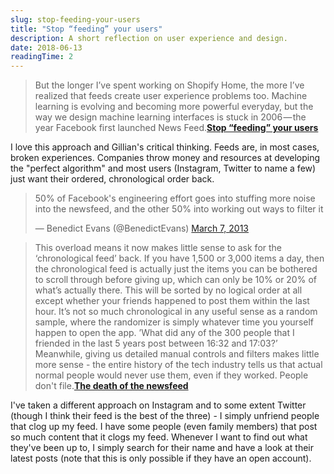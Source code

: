 ```yaml
---
slug: stop-feeding-your-users
title: "Stop “feeding” your users"
description: A short reflection on user experience and design.
date: 2018-06-13
readingTime: 2
---
```


>But the longer I’ve spent working on Shopify Home, the more I’ve realized that feeds create user experience problems too. Machine learning is evolving and becoming more powerful everyday, but the way we design machine learning interfaces is stuck in 2006 — the year Facebook first launched News Feed.**<a href="https://ux.shopify.com/stop-feeding-your-users-a859730a86d6">Stop “feeding” your users</a>**

I love this approach and Gillian's critical thinking. Feeds are, in most cases, broken experiences. Companies throw money and resources at developing the "perfect algorithm" and most users (Instagram, Twitter to name a few) just want their ordered, chronological order back.

<blockquote class="twitter-tweet" data-lang="en"><p lang="en" dir="ltr">50% of Facebook&#39;s engineering effort goes into stuffing more noise into the newsfeed, and the other 50% into working out ways to filter it</p>&mdash; Benedict Evans (@BenedictEvans) <a href="https://twitter.com/BenedictEvans/status/309735715879653376?ref_src=twsrc%5Etfw">March 7, 2013</a></blockquote> <script async src="https://platform.twitter.com/widgets.js" charset="utf-8"></script>

>This overload means it now makes little sense to ask for the ‘chronological feed’ back. If you have 1,500 or 3,000 items a day, then the chronological feed is actually just the items you can be bothered to scroll through before giving up, which can only be 10% or 20% of what’s actually there. This will be sorted by no logical order at all except whether your friends happened to post them within the last hour. It’s not so much chronological in any useful sense as a random sample, where the randomizer is simply whatever time you yourself happen to open the app. ’What did any of the 300 people that I friended in the last 5 years post between 16:32 and 17:03?’ Meanwhile, giving us detailed manual controls and filters makes little more sense - the entire history of the tech industry tells us that actual normal people would never use them, even if they worked. People don't file.**<a href="https://www.ben-evans.com/benedictevans/2018/4/2/the-death-of-the-newsfeed">The death of the newsfeed</a>**

I've taken a different approach on Instagram and to some extent Twitter (though I think their feed is the best of the three) - I simply unfriend people that clog up my feed. I have some people (even family members) that post so much content that it clogs my feed. Whenever I want to find out what they've been up to, I simply search for their name and have a look at their latest posts (note that this is only possible if they have an open account).